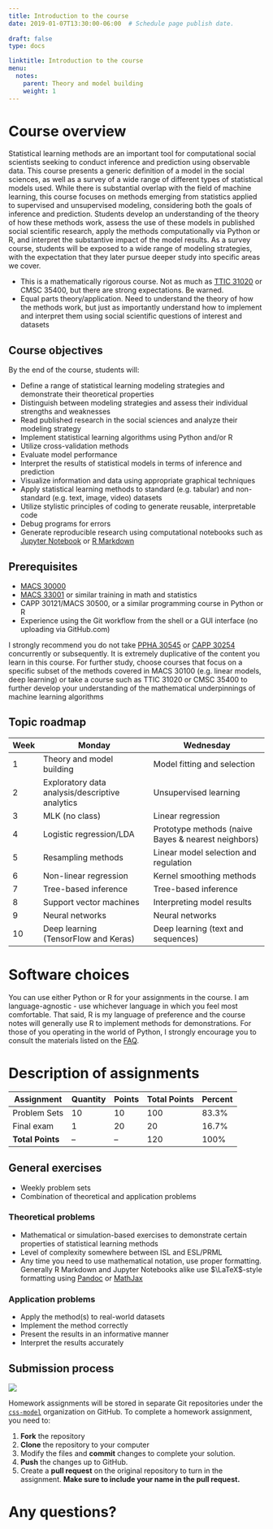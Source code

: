 ```yaml
---
title: Introduction to the course
date: 2019-01-07T13:30:00-06:00  # Schedule page publish date.
    
draft: false
type: docs

linktitle: Introduction to the course
menu:
  notes:
    parent: Theory and model building
    weight: 1
---
```


# Course overview

Statistical learning methods are an important tool for computational social scientists seeking to conduct inference and prediction using observable data. This course presents a generic definition of a model in the social sciences, as well as a survey of a wide range of different types of statistical models used. While there is substantial overlap with the field of machine learning, this course focuses on methods emerging from statistics applied to supervised and unsupervised modeling, considering both the goals of inference and prediction. Students develop an understanding of the theory of how these methods work, assess the use of these models in published social scientific research, apply the methods computationally via Python or R, and interpret the substantive impact of the model results. As a survey course, students will be exposed to a wide range of modeling strategies, with the expectation that they later pursue deeper study into specific areas we cover.

* This is a mathematically rigorous course. Not as much as [TTIC 31020](http://www.ttic.edu/courses/#ml) or CMSC 35400, but there are strong expectations. Be warned.
* Equal parts theory/application. Need to understand the theory of how the methods work, but just as importantly understand how to implement and interpret them using social scientific questions of interest and datasets

## Course objectives

By the end of the course, students will:

* Define a range of statistical learning modeling strategies and demonstrate their theoretical properties
* Distinguish between modeling strategies and assess their individual strengths and weaknesses
* Read published research in the social sciences and analyze their modeling strategy
* Implement statistical learning algorithms using Python and/or R
* Utilize cross-validation methods
* Evaluate model performance
* Interpret the results of statistical models in terms of inference and prediction
* Visualize information and data using appropriate graphical techniques
* Apply statistical learning methods to standard (e.g. tabular) and non-standard (e.g. text, image, video) datasets
* Utilize stylistic principles of coding to generate reusable, interpretable code
* Debug programs for errors
* Generate reproducible research using computational notebooks such as [Jupyter Notebook](https://jupyter.org/) or [R Markdown](http://rmarkdown.rstudio.com/)

## Prerequisites

* [MACS 30000](https://github.com/UC-MACSS/persp-analysis_A18)
* [MACS 33001](https://css18.github.io/) or similar training in math and statistics
* CAPP 30121/MACS 30500, or a similar programming course in Python or R
* Experience using the Git workflow from the shell or a GUI interface (no uploading via GitHub.com)

I strongly recommend you do not take [PPHA 30545](https://harris.uchicago.edu/academics/programs-degrees/courses/machine-learning) or [CAPP 30254](https://github.com/dssg/MLforPublicPolicy) concurrently or subsequently. It is extremely duplicative of the content you learn in this course. For further study, choose courses that focus on a specific subset of the methods covered in MACS 30100 (e.g. linear models, deep learning) or take a course such as TTIC 31020 or CMSC 35400 to further develop your understanding of the mathematical underpinnings of machine learning algorithms

## Topic roadmap

| Week | Monday | Wednesday |
|------|-------------------------------------------------|-----------------------------------------------------|
| 1 | Theory and model building | Model fitting and selection |
| 2 | Exploratory data analysis/descriptive analytics | Unsupervised learning |
| 3 | MLK (no class) | Linear regression |
| 4 | Logistic regression/LDA | Prototype methods (naive Bayes & nearest neighbors) |
| 5 | Resampling methods | Linear model selection and regulation |
| 6 | Non-linear regression | Kernel smoothing methods |
| 7 | Tree-based inference | Tree-based inference |
| 8 | Support vector machines | Interpreting model results |
| 9 | Neural networks | Neural networks |
| 10 | Deep learning (TensorFlow and Keras) | Deep learning (text and sequences) |

# Software choices

You can use either Python or R for your assignments in the course. I am language-agnostic - use whichever language in which you feel most comfortable. That said, R is my language of preference and the course notes will generally use R to implement methods for demonstrations. For those of you operating in the world of Python, I strongly encourage you to consult the materials listed on the [FAQ](/faq/#for-python-users).

# Description of assignments

| Assignment | Quantity | Points | Total Points | Percent |
|------------------|----------|--------|--------------|---------|
| Problem Sets | 10 | 10 | 100 | 83.3% |
| Final exam | 1 | 20 | 20 | 16.7% |
| **Total Points** | -- | -- | 120 | 100% |

## General exercises

* Weekly problem sets
* Combination of theoretical and application problems

### Theoretical problems

* Mathematical or simulation-based exercises to demonstrate certain properties of statistical learning methods
* Level of complexity somewhere between ISL and ESL/PRML
* Any time you need to use mathematical notation, use proper formatting. Generally R Markdown and Jupyter Notebooks alike use $\LaTeX$-style formatting using [Pandoc](https://pandoc.org/MANUAL.html#math) or [MathJax](https://www.mathjax.org/)

### Application problems

* Apply the method(s) to real-world datasets
* Implement the method correctly
* Present the results in an informative manner
* Interpret the results accurately

## Submission process

![](/img/homework_workflow.png)

Homework assignments will be stored in separate Git repositories under the [`css-model`](https://github.com/css-model) organization on GitHub. To complete a homework assignment, you need to:

1. **Fork** the repository
1. **Clone** the repository to your computer
1. Modify the files and **commit** changes to complete your solution.
1. **Push** the changes up to GitHub.
1. Create a **pull request** on the original repository to turn in the assignment. **Make sure to include your name in the pull request.**

# Any questions?


